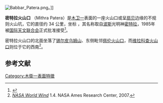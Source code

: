 [[Image:Babbar_Patera.png|thumb]]。]]

'''密特拉火山口''' （Mithra Patera）是[[木卫一|木卫一]]表面的一座火山口或呈[[扇贝|扇贝]]边缘的不规则火山坑，它的直径约 34 公里，坐标{{coord|59.04|S|266.48|W|globe:io|name=Mithra Patera}} ，其名称取自[[波斯|波斯]]光明神[[密特拉|密特拉]]，1985年被[[国际天文联合会|国际天文联合会]]正式批准接受<ref>{{GPN|3933|Mithra Patera}}</ref>。

密特拉火山口的北面坐落了[[锡尔皮乌姆山|锡尔皮乌姆山]]、东侧毗邻[[佩伦火山口|佩伦火山口]]，而[[维拉科查火山口|维拉科查火山口]]则位于它的西南<ref>''[[NASA_World_Wind|NASA World Wind]]'' 1.4. NASA Ames Research Center, 2007.</ref>。

==参考文献==
{{Reflist}}
{{Io}}
{{authority control}}

[[Category:木衛一表面特徵|Category:木衛一表面特徵]]